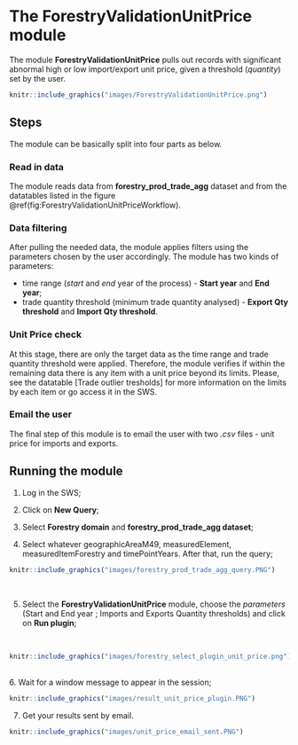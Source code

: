 # **The ForestryValidationUnitPrice module** {#ForestryValidationUnitPrice}

The module **ForestryValidationUnitPrice** pulls out records with significant abnormal high or low import/export unit price, given a threshold (*quantity*) set by the user.


```r
knitr::include_graphics("images/ForestryValidationUnitPrice.png")

```

## **Steps**

The module can be basically split into four parts as below.

### Read in data

The module reads data from **forestry_prod_trade_agg** dataset and from the datatables listed in the figure \@ref(fig:ForestryValidationUnitPriceWorkflow).

### Data filtering

After pulling the needed data, the module applies filters using the parameters chosen by the user accordingly. The module has two kinds of parameters:

- time range (*start* and *end* year of the process) - **Start year** and **End year**;
- trade quantity threshold (minimum trade quantity analysed) - **Export Qty threshold** and **Import Qty threshold**.


### Unit Price check

At this stage, there are only the target data as the time range and trade quantity threshold were applied. Therefore, the module verifies if within the remaining data there is any item with a unit price beyond its limits. Please, see the datatable [Trade outlier tresholds] for more information on the limits by each item or go access it in the SWS.  

### Email the user

The final step of this module is to email the user with two *.csv* files - unit price for imports and exports.

 
## **Running the module**

1. Log in the SWS;

2. Click on **New Query**;

3. Select **Forestry domain** and **forestry_prod_trade_agg dataset**;

4. Select whatever geographicAreaM49, measuredElement, measuredItemForestry and timePointYears. After that, run the query;
<br>
```r
knitr::include_graphics("images/forestry_prod_trade_agg_query.PNG")
```
<br>

5. Select the **ForestryValidationUnitPrice** module, choose the *parameters* (Start and End year ; Imports and Exports Quantity thresholds) and click on **Run plugin**;

<br>
```r
knitr::include_graphics("images/forestry_select_plugin_unit_price.png")
```
<br>
6. Wait for a window message to appear in the session;
<br>
```r
knitr::include_graphics("images/result_unit_price_plugin.PNG")
```

7. Get your results sent by email.
```r
knitr::include_graphics("images/unit_price_email_sent.PNG")
```




